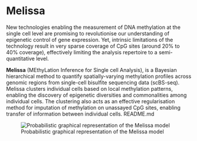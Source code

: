 # Melissa

New technologies enabling the measurement of DNA methylation at the single cell level are promising to revolutionise our understanding of epigenetic control of gene expression. Yet, intrinsic limitations of the technology result in very sparse coverage of CpG sites (around 20% to 40% coverage), effectively limiting the analysis repertoire to a semi-quantitative level.

__Melissa__ (MEthyLation Inference for Single cell Analysis), is a Bayesian hierarchical method to quantify spatially-varying methylation profiles across genomic regions from single-cell bisulfite sequencing data (scBS-seq). Melissa clusters individual cells based on local methylation patterns, enabling the discovery of epigenetic diversities and commonalities among individual cells. The clustering also acts as an effective regularisation method for imputation of methylation on unassayed CpG sites, enabling transfer of information between individual cells. README.md

![Probabilistic graphical representation of the Melissa model](analysis/model/figures/melissa-model-2.png)

